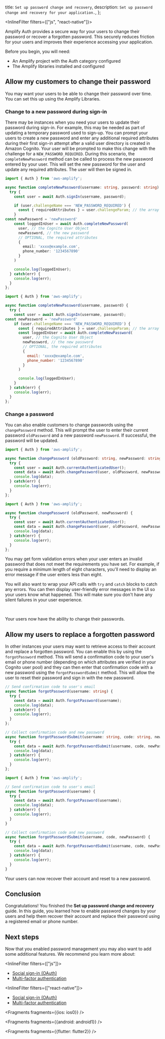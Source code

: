   title: `Set up password change and recovery`,
  description: `Set up password change and recovery for your application.`,
};

<InlineFilter filters={["js", "react-native"]}>

[comment]: # (IMPORTANT - Password content moved from manageusers - should be pushed at same time. Also we noted to move "resend sign-up confirmation code" to this page from /src/fragments/lib/auth/js/emailpassword.mdx but reading it in context it may fit better after this section - lib/auth/emailpassword/q/platform/js/#confirm-sign-up. Source content below from /src/fragments/lib/auth/js/manageusers.mdx ; lib/auth/emailpassword/q/platform/js/)

Amplify Auth provides a secure way for your users to change their password or recover a forgotten password. This securely reduces friction for your users and improves their experience accessing your application.

Before you begin, you will need:

- An Amplify project with the Auth category configured
- The Amplify libraries installed and configured

## Allow my customers to change their password

You may want your users to be able to change their password over time. You can set this up using the Amplify Libraries.

### Change to a new password during sign-in

There may be instances when you need your users to update their password during sign-in. For example, this may be needed as part of updating a temporary password used to sign-up. You can prompt your users to create a new password and enter any additional required attributes during their first sign-in attempt after a valid user directory is created in Amazon Cognito. Your user will be prompted to make this change with the challenge for a `NEW_PASSWORD_REQUIRED`. During this scenario, the `completeNewPassword` method can be called to process the new password entered by your user. This will set the new password for the user and update any required attributes. The user will then be signed in.

<BlockSwitcher>
<Block name="TypeScript">

```ts
import { Auth } from 'aws-amplify';

async function completeNewPassword(username: string, password: string) {
  try {
    const user = await Auth.signIn(username, password);

    if (user.challengeName === 'NEW_PASSWORD_REQUIRED') {
      const { requiredAttributes } = user.challengeParam; // the array of required attributes, e.g ['email', 'phone_number']
    }
const newPassword = 'newPassword'
    const loggedInUser = await Auth.completeNewPassword(
      user, // the Cognito User Object
      newPassword, // the new password
      // OPTIONAL, the required attributes
      {
        email: 'xxxx@example.com',
        phone_number: '1234567890'
      }
    )

    console.log(loggedInUser);
  } catch(err) {
    console.log(err);
  }
};
```
</Block>
<Block name="JavaScript">

```js
import { Auth } from 'aws-amplify';

async function completeNewPassword(username, password) {
  try {
    const user = await Auth.signIn(username, password);
const newPassword = 'newPassword'
    if (user.challengeName === 'NEW_PASSWORD_REQUIRED') {
      const { requiredAttributes } = user.challengeParam; // the array of required attributes, e.g ['email', 'phone_number']
      const loggedInUser = await Auth.completeNewPassword(
        user, // the Cognito User Object
        newPassword, // the new password
        // OPTIONAL, the required attributes
        {
          email: 'xxxx@example.com',
          phone_number: '1234567890'
        }
      )

      console.log(loggedInUser);
    }
  } catch(err) {
    console.log(err);
  }
};
```
</Block>
</BlockSwitcher>

### Change a password

You can also enable customers to change passwords using the `changePassword` method. This will prompt the user to enter their current password `oldPassword` and a new password `newPassword`. If successful, the password will be updated.

<BlockSwitcher>
<Block name="TypeScript">

```ts
import { Auth } from 'aws-amplify';

async function changePassword (oldPassword: string, newPassword: string) {
  try {
    const user = await Auth.currentAuthenticatedUser();
    const data = await Auth.changePassword(user, oldPassword, newPassword);
    console.log(data);
  } catch(err) {
    console.log(err);
  }
};
```
</Block>
<Block name="JavaScript">

```javascript
import { Auth } from 'aws-amplify';

async function changePassword (oldPassword, newPassword) {
  try {
    const user = await Auth.currentAuthenticatedUser();
    const data = await Auth.changePassword(user, oldPassword, newPassword);
    console.log(data);
  } catch(err) {
    console.log(err);
  }
};
```
</Block>
</BlockSwitcher>

<Accordion title='Troubleshooting validation errors' headingLevel='3' eyebrow='Troubleshooting'>

You may get form validation errors when your user enters an invalid password that does not meet the requirements you have set. For example, if you require a minimum length of eight characters, you'll need to display an error message if the user enters less than eight.

You will also want to wrap your API calls with `try` and `catch` blocks to catch any errors. You can then display user-friendly error messages in the UI so your users know what happened. This will make sure you don't have any silent failures in your user experience.

</Accordion>

<br/>

Your users now have the ability to change their passwords.

## Allow my users to replace a forgotten password

In other instances your users may want to retrieve access to their account and replace a forgotten password. You can enable this by using the `forgotPassword` method. This will send a confirmation code to your user's email or phone number (depending on which attributes are verified in your Cognito user pool) and they can then enter that confirmation code with a new password using the `forgotPasswordSubmit` method. This will allow the user to reset their password and sign in with the new password.

<BlockSwitcher>
<Block name="TypeScript">

```ts
// Send confirmation code to user's email
async function forgotPassword(username: string) {
  try {
    const data = await Auth.forgotPassword(username);
    console.log(data);
  } catch(err) {
    console.log(err);
  }
};

// Collect confirmation code and new password
async function forgotPasswordSubmit(username: string, code: string, newPassword: string) {
  try {
    const data = await Auth.forgotPasswordSubmit(username, code, newPassword);
    console.log(data);
  } catch(err) {
    console.log(err);
  }
};
```
</Block>
<Block name="JavaScript">

```javascript
import { Auth } from 'aws-amplify';

// Send confirmation code to user's email
async function forgotPassword(username) {
  try {
    const data = await Auth.forgotPassword(username);
    console.log(data);
  } catch(err) {
    console.log(err);
  }
} 

// Collect confirmation code and new password
async function forgotPasswordSubmit(username, code, newPassword) {
  try {
    const data = await Auth.forgotPasswordSubmit(username, code, newPassword);
    console.log(data);
  } catch(err) {
    console.log(err);
  }
}
```
</Block>
</BlockSwitcher>

Your users can now recover their account and reset to a new password.

## Conclusion

Congratulations! You finished the **Set up password change and recovery** guide. In this guide, you learned how to enable password changes by your users and help them recover their account and replace their password using a registered email or phone number.

## Next steps

Now that you enabled password management you may also want to add some additional features. We recommend you learn more about:

<InlineFilter filters={["js"]}>

- [Social sign-in (OAuth)](/lib/auth/social/q/platform/js/)
- [Multi-factor authentication](/lib/auth/mfa/q/platform/js/)

</InlineFilter>

<InlineFilter filters={["react-native"]}>

- [Social sign-in (OAuth)](/lib/auth/social/q/platform/react-native/)
- [Multi-factor authentication](/lib/auth/mfa/q/platform/react-native/)

</InlineFilter>

</InlineFilter>


<Fragments fragments={{ios: ios0}} />


<Fragments fragments={{android: android1}} />


<Fragments fragments={{flutter: flutter2}} />
